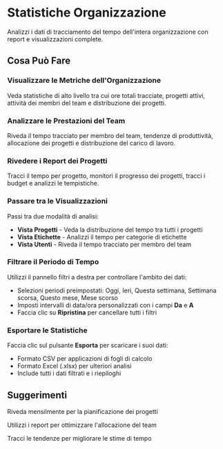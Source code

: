 # Statistiche Organizzazione

Analizzi i dati di tracciamento del tempo dell'intera organizzazione con report e visualizzazioni complete.

## Cosa Può Fare

### Visualizzare le Metriche dell'Organizzazione
Veda statistiche di alto livello tra cui ore totali tracciate, progetti attivi, attività dei membri del team e distribuzione dei progetti.

### Analizzare le Prestazioni del Team
Riveda il tempo tracciato per membro del team, tendenze di produttività, allocazione dei progetti e distribuzione del carico di lavoro.

### Rivedere i Report dei Progetti
Tracci il tempo per progetto, monitori il progresso dei progetti, tracci i budget e analizzi le tempistiche.

### Passare tra le Visualizzazioni
Passi tra due modalità di analisi:
- **Vista Progetti** - Veda la distribuzione del tempo tra tutti i progetti
- **Vista Etichette** - Analizzi il tempo per categorie di etichette
- **Vista Utenti** - Riveda il tempo tracciato per membro del team

### Filtrare il Periodo di Tempo
Utilizzi il pannello filtri a destra per controllare l'ambito dei dati:
- Selezioni periodi preimpostati: Oggi, Ieri, Questa settimana, Settimana scorsa, Questo mese, Mese scorso
- Imposti intervalli di data/ora personalizzati con i campi **Da** e **A**
- Faccia clic su **Ripristina** per cancellare tutti i filtri

### Esportare le Statistiche
Faccia clic sul pulsante **Esporta** per scaricare i suoi dati:
- Formato CSV per applicazioni di fogli di calcolo
- Formato Excel (.xlsx) per ulteriori analisi
- Include tutti i dati filtrati e i riepiloghi

## Suggerimenti

<Tip>Riveda mensilmente per la pianificazione dei progetti</Tip>

<Tip>Utilizzi i report per ottimizzare l'allocazione del team</Tip>

<Tip>Tracci le tendenze per migliorare le stime di tempo</Tip>
